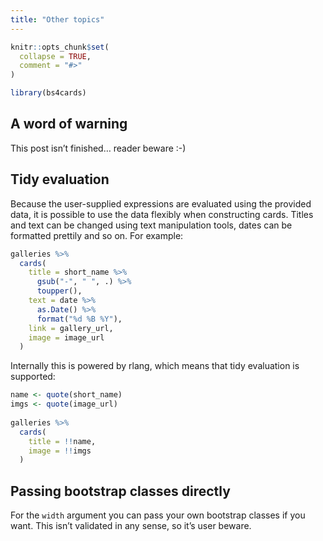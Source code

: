 ```yaml
---
title: "Other topics"
---
```


```r
knitr::opts_chunk$set(
  collapse = TRUE,
  comment = "#>"
)
```

```r
library(bs4cards)
```


## A word of warning

This post isn't finished... reader beware :-)

## Tidy evaluation

Because the user-supplied expressions are evaluated using the provided data, it is possible to use the data flexibly when constructing cards. Titles and text can be changed using text manipulation tools, dates can be formatted prettily and so on. For example:

```r
galleries %>% 
  cards(
    title = short_name %>% 
      gsub("-", " ", .) %>% 
      toupper(),
    text = date %>% 
      as.Date() %>% 
      format("%d %B %Y"),
    link = gallery_url,
    image = image_url
  )
```

Internally this is powered by rlang, which means that tidy evaluation is supported:

```r
name <- quote(short_name)
imgs <- quote(image_url)
  
galleries %>% 
  cards(
    title = !!name,
    image = !!imgs
  )
```

## Passing bootstrap classes directly

For the `width` argument you can pass your own bootstrap classes if you want. This isn't validated in any sense, so it's user beware.  
